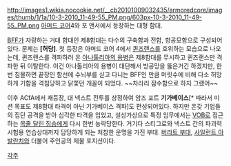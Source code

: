 http://images1.wikia.nocookie.net/__cb20101009032435/armoredcore/images/thumb/1/1a/10-3-2010_11-49-55_PM.png/603px-10-3-2010_11-49-55_PM.png
[[아머드 코어]]4와 포 앤서에서 등장하는 대형 함대.

[[BFF]]가 자랑하는 거대 함대인 제8함대는 다수의 구축함과 전함, 항공모함으로 구성되어 있다. 문제는 '''[허당]'''. 첫 등장은 아머드 코어 4에서 [[퀸즈랜스]]를 호위하는 모습으로 나오는데, 퀸즈랜스를 격파하러 온 [[아나톨리아의 용병]]은 제8함대를 무시하고 퀸즈랜스만 격파한 뒤 이탈한다. 이건 아나톨리아의 용병이 대단해서 방공망을 뚫은거긴 하겠지만, 한번 침몰하면 끝장인 함선에 수뇌부를 싣고 다니는 BFF인 만큼 머릿수에 비해 다소 허망하게 기함을 격침당하고 닭쫓던 개꼴이 되었다. ~~차라리 잠수함으로 하지 그랬어~~

이후 ACfA에서 재등장, 대 넥스트 전투를 상정하여 암즈 포트 '''기가베이스'''[* 따라서 미션 목표도 제8함대 타격이 아닌 기가베이스 격파]도 편성되어있다. 하지만 온갖 기업들의 집단 공격을 받아 심각한 타격을 입었고, 설상가상으로 특정 임무에서는 [[VOB]]로 접근하는 [[주인공(아머드 코어 포 앤서)|목줄 달린 짐승]]에게 다시 한번 농락당한다. 거기다 스티그로와 넥스트 간의 파괴력 시험용 연습상대까지 담당하게 되는 처참한 운명을 가진 부대. [[버라트 부대]], [[사일런트 아발란치]]와 더불어 주인공의 제물 포지션이다.


[[각주]]
